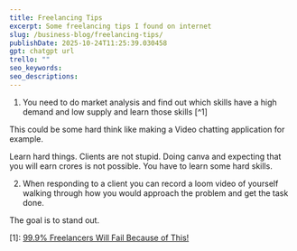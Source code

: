 ```yaml
---
title: Freelancing Tips
excerpt: Some freelancing tips I found on internet
slug: /business-blog/freelancing-tips/
publishDate: 2025-10-24T11:25:39.030458
gpt: chatgpt url
trello: ""
seo_keywords: 
seo_descriptions: 
---
```


1. You need to do market analysis and find out which skills have a high demand and low supply and learn those skills [^1]

This could be some hard think like making a Video chatting application for example.

Learn hard things. Clients are not stupid. Doing canva and expecting that you will earn crores is not possible. You have to learn some hard skills.

2. When responding to a client you can record a loom video of yourself walking through how you would approach the problem and get the task done.

The goal is to stand out. 

[1]: [99.9% Freelancers Will Fail Because of This!](https://www.youtube.com/watch?v=2mLcebzCxw4)
